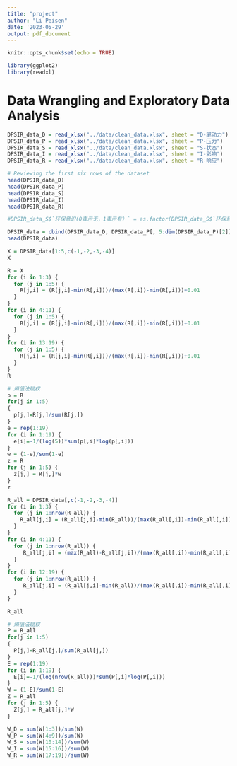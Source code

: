 ```yaml
---
title: "project"
author: "Li Peisen"
date: '2023-05-29'
output: pdf_document
---
```


```r
knitr::opts_chunk$set(echo = TRUE)
```

```r
library(ggplot2)
library(readxl)
```

# Data Wrangling and Exploratory Data Analysis
```r
DPSIR_data_D = read_xlsx("../data/clean_data.xlsx", sheet = "D-驱动力")
DPSIR_data_P = read_xlsx("../data/clean_data.xlsx", sheet = "P-压力")
DPSIR_data_S = read_xlsx("../data/clean_data.xlsx", sheet = "S-状态")
DPSIR_data_I = read_xlsx("../data/clean_data.xlsx", sheet = "I-影响")
DPSIR_data_R = read_xlsx("../data/clean_data.xlsx", sheet = "R-响应")
```

```r
# Reviewing the first six rows of the dataset
head(DPSIR_data_D)
head(DPSIR_data_P)
head(DPSIR_data_S)
head(DPSIR_data_I)
head(DPSIR_data_R)
```


```r
#DPSIR_data_S$`环保意识(0表示无，1表示有）` = as.factor(DPSIR_data_S$`环保意识(0表示无，1表示有）`)
```

```r
DPSIR_data = cbind(DPSIR_data_D, DPSIR_data_P[, 5:dim(DPSIR_data_P)[2]], DPSIR_data_S[, 5:dim(DPSIR_data_S)[2]], DPSIR_data_I[, 5:dim(DPSIR_data_I)[2]], DPSIR_data_R[, 5:dim(DPSIR_data_R)[2]])
head(DPSIR_data)
```

```r
X = DPSIR_data[1:5,c(-1,-2,-3,-4)]
X 
```

```r
R = X
for (i in 1:3) {
  for (j in 1:5) {
    R[j,i] = (R[j,i]-min(R[,i]))/(max(R[,i])-min(R[,i]))+0.01
  }
}
for (i in 4:11) {
  for (j in 1:5) {
    R[j,i] = (R[j,i]-min(R[,i]))/(max(R[,i])-min(R[,i]))+0.01
  }
}
for (i in 13:19) {
  for (j in 1:5) {
    R[j,i] = (R[j,i]-min(R[,i]))/(max(R[,i])-min(R[,i]))+0.01
  }
}
R
```
```r
# 熵值法赋权
p = R
for(j in 1:5)
{
  p[j,]=R[j,]/sum(R[j,])
}
e = rep(1:19)
for (i in 1:19) {
  e[i]=-1/(log(5))*sum(p[,i]*log(p[,i]))
}
w = (1-e)/sum(1-e)
z = R
for (j in 1:5) {
  z[j,] = R[j,]*w
}
z
```


```r
R_all = DPSIR_data[,c(-1,-2,-3,-4)]
for (i in 1:3) {
  for (j in 1:nrow(R_all)) {
    R_all[j,i] = (R_all[j,i]-min(R_all))/(max(R_all[,i])-min(R_all[,i]))+0.01
  }
}
for (i in 4:11) {
  for (j in 1:nrow(R_all)) {
     R_all[j,i] = (max(R_all)-R_all[j,i])/(max(R_all[,i])-min(R_all[,i]))+0.01
  }
}
for (i in 12:19) {
  for (j in 1:nrow(R_all)) {
     R_all[j,i] = (R_all[j,i]-min(R_all))/(max(R_all[,i])-min(R_all[,i]))+0.01
  }
}
```

```r
R_all
```

```r
# 熵值法赋权
P = R_all
for(j in 1:5)
{
  P[j,]=R_all[j,]/sum(R_all[j,])
}
E = rep(1:19)
for (i in 1:19) {
  E[i]=-1/(log(nrow(R_all)))*sum(P[,i]*log(P[,i]))
}
W = (1-E)/sum(1-E)
Z = R_all
for (j in 1:5) {
  Z[j,] = R_all[j,]*W
}
```


```r
W_D = sum(W[1:3])/sum(W)
W_P = sum(W[4:9])/sum(W)
W_S = sum(W[10:14])/sum(W)
W_I = sum(W[15:16])/sum(W)
W_R = sum(W[17:19])/sum(W)
```

